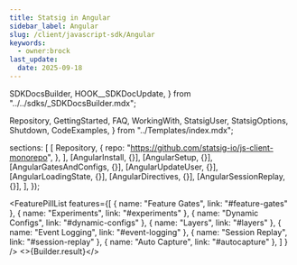 ```yaml
---
title: Statsig in Angular
sidebar_label: Angular
slug: /client/javascript-sdk/Angular
keywords:
  - owner:brock
last_update:
  date: 2025-09-18
---
```




  SDKDocsBuilder,
  HOOK__SDKDocUpdate,
} from "../../sdks/_SDKDocsBuilder.mdx";

  Repository,
  GettingStarted,
  FAQ,
  WorkingWith,
  StatsigUser,
  StatsigOptions,
  Shutdown,
  CodeExamples,
} from "../Templates/index.mdx";









  sections: [
    [
      Repository,
      {
        repo: "https://github.com/statsig-io/js-client-monorepo",
      },
    ],
    [AngularInstall, {}],
    [AngularSetup, {}],
    [AngularGatesAndConfigs, {}],
    [AngularUpdateUser, {}],
    [AngularLoadingState, {}],
    [AngularDirectives, {}],
    [AngularSessionReplay, {}],
  ],
});


<FeaturePillList
    features={[
      { name: "Feature Gates", link: "#feature-gates" },
      { name: "Experiments", link: "#experiments" },
      { name: "Dynamic Configs", link: "#dynamic-configs" },
      { name: "Layers", link: "#layers" },
      { name: "Event Logging", link: "#event-logging" },
      { name: "Session Replay", link: "#session-replay" },
      { name: "Auto Capture", link: "#autocapture" },
    ]
  }
/>
<>{Builder.result}</>